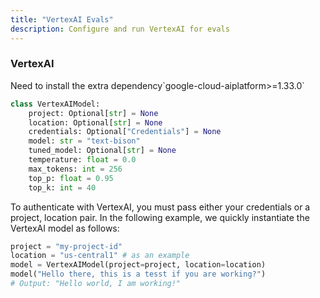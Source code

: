 ```yaml
---
title: "VertexAI Evals"
description: Configure and run VertexAI for evals
---
```


### VertexAI

<Info>
Need to install the extra dependency`google-cloud-aiplatform>=1.33.0`
</Info>

```python highlight={2}
class VertexAIModel:
    project: Optional[str] = None
    location: Optional[str] = None
    credentials: Optional["Credentials"] = None
    model: str = "text-bison"
    tuned_model: Optional[str] = None
    temperature: float = 0.0
    max_tokens: int = 256
    top_p: float = 0.95
    top_k: int = 40
```

To authenticate with VertexAI, you must pass either your credentials or a project, location pair. In the following example, we quickly instantiate the VertexAI model as follows:

```python
project = "my-project-id"
location = "us-central1" # as an example
model = VertexAIModel(project=project, location=location)
model("Hello there, this is a tesst if you are working?")
# Output: "Hello world, I am working!"
```


